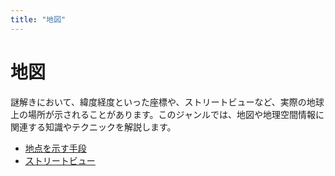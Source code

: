 ```yaml
---
title: "地図"
---
```


# 地図

謎解きにおいて、緯度経度といった座標や、ストリートビューなど、実際の地球上の場所が示されることがあります。このジャンルでは、地図や地理空間情報に関連する知識やテクニックを解説します。

- [地点を示す手段](./map/coord)
- [ストリートビュー](./map/streetview)